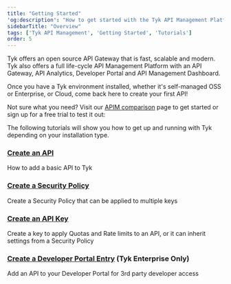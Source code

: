 ```yaml
---
title: "Getting Started"
'og:description': "How to get started with the Tyk API Management Platform"
sidebarTitle: "Overview"
tags: ['Tyk API Management', 'Getting Started', 'Tutorials']
order: 5
---
```



Tyk offers an open source API Gateway that is fast, scalable and modern. Tyk also offers a full life-cycle API Management Platform with an API Gateway, API Analytics, Developer Portal and API Management Dashboard.

Once you have a Tyk environment installed, whether it's self-managed OSS or Enterprise, or Cloud, come back here to create your first API!

Not sure what you need? Visit our [APIM comparison](/apim) page to get started or sign up for a free trial to test it out:

<ButtonLeft href="https://tyk.io/sign-up/" color="green" content="Try for free" />

The following tutorials will show you how to get up and running with Tyk depending on your installation type.

### [Create an API](/getting-started/create-api)

How to add a basic API to Tyk

### [Create a Security Policy](/getting-started/create-security-policy)

Create a Security Policy that can be applied to multiple keys

### [Create an API Key](/getting-started/create-api-key)

Create a key to apply Quotas and Rate limits to an API, or it can inherit settings from a Security Policy

### [Create a Developer Portal Entry](/getting-started/tutorials/publish-api) (Tyk Enterprise Only)

Add an API to your Developer Portal for 3rd party developer access
